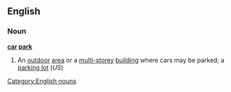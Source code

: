 ==English==
===Noun===
'''[[car]] [[park]]'''
#An [[outdoor]] [[area]] or a [[multi-storey]] [[building]] where cars may be parked; a [[parking lot]] (''US'')
[[Category:English nouns]]
